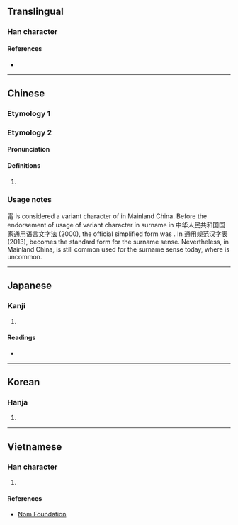 {{also|𡩋|寗|宁}}
{{character info/new}}
==Translingual==

===Han character===
{{Han char|rn=101|rad=用|as=07|sn=12|four=30227|canj=JPBQ|ids=⿳宀心用}}

====References====
* {{Han ref|kx=0756.080|dkj=21717|dj=1166.100|hdz=20944.080|uh=752F|ud=29999|bh=DAAC|bd=55980}}

----

==Chinese==

===Etymology 1===
{{zh-see|寧|v}}

===Etymology 2===
{{zh-forms}}

====Pronunciation====
{{zh-pron
|m=Nìng
|m-s=
|c=ning6
|c-t=
|g=
|h=pfs=
|j=
|md=
|mn=
|mn-t=
|w=
|x=
|mc=y
|oc=2,y
|cat=pn
}}

====Definitions====
{{zh-hanzi}}

# {{surname|lang=zh}}

===Usage notes===
甯 is considered a variant character of {{zh-l|寧}} in Mainland China. Before the endorsement of usage of variant character in surname in 中华人民共和国国家通用语言文字法 (2000), the official simplified form was {{lang|zh|宁}}. In 通用规范汉字表 (2013), {{lang|zh|甯}} becomes the standard form for the surname sense. Nevertheless, in Mainland China, {{lang|zh|宁}} is still common used for the surname sense today, where {{lang|zh|甯}} is uncommon.
----

==Japanese==

===Kanji===
{{ja-kanji|grade=|rs=用07}}

# {{defn|lang=ja|sort=用07}}

====Readings====
* {{ja-readings|on=[[ねい]] (nei), [[にょう]] (nyō)|kun=[[ねがい]] (negai)|nanori=}}

----

==Korean==

===Hanja===
{{ko-hanja|hangeul=[[녕]]>[[영]]|eumhun=|rv=nyeong>yeong|mr=nyŏng>yŏng|y=nyeng>yeng}}

# {{defn|lang=ko|sort=用07}}

----

==Vietnamese==

===Han character===
{{vi-hantu|rs=用07|[[ninh]]}}

# {{defn|lang=vi|sort=用07}}

====References====
* [http://nomfoundation.org/common/nom_details.php?codepoint=752f Nom Foundation]